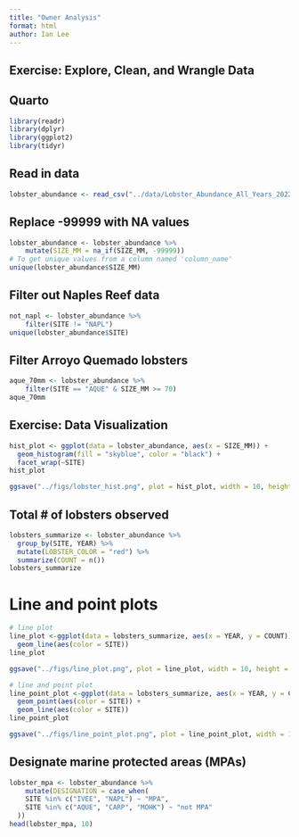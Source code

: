```yaml
---
title: "Owner Analysis"
format: html
author: Ian Lee
---
```


## Exercise: Explore, Clean, and Wrangle Data

## Quarto

```r
library(readr)
library(dplyr)
library(ggplot2)
library(tidyr)
```

## Read in data
```r
lobster_abundance <- read_csv("../data/Lobster_Abundance_All_Years_20220829.csv")
```

## Replace -99999 with NA values
```r
lobster_abundance <- lobster_abundance %>% 
    mutate(SIZE_MM = na_if(SIZE_MM, -99999))
# To get unique values from a column named 'column_name'
unique(lobster_abundance$SIZE_MM)
```

## Filter out Naples Reef data
```r
not_napl <- lobster_abundance %>% 
    filter(SITE != "NAPL")
unique(lobster_abundance$SITE)
```

## Filter Arroyo Quemado lobsters
```r
aque_70mm <- lobster_abundance %>% 
    filter(SITE == "AQUE" & SIZE_MM >= 70)
aque_70mm
```

## Exercise: Data Visualization
```r
hist_plot <- ggplot(data = lobster_abundance, aes(x = SIZE_MM)) +
  geom_histogram(fill = "skyblue", color = "black") +
  facet_wrap(~SITE)
hist_plot

ggsave("../figs/lobster_hist.png", plot = hist_plot, width = 10, height = 6)
```

## Total # of lobsters observed
```r
lobsters_summarize <- lobster_abundance %>% 
  group_by(SITE, YEAR) %>%
  mutate(LOBSTER_COLOR = "red") %>% 
  summarize(COUNT = n())
lobsters_summarize
```

# Line and point plots
```r
# line plot
line_plot <-ggplot(data = lobsters_summarize, aes(x = YEAR, y = COUNT)) +
  geom_line(aes(color = SITE)) 
line_plot

ggsave("../figs/line_plot.png", plot = line_plot, width = 10, height = 6)

# line and point plot
line_point_plot <-ggplot(data = lobsters_summarize, aes(x = YEAR, y = COUNT)) +
  geom_point(aes(color = SITE)) +
  geom_line(aes(color = SITE)) 
line_point_plot

ggsave("../figs/line_point_plot.png", plot = line_point_plot, width = 10, height = 6)
```

## Designate marine protected areas (MPAs)
```r
lobster_mpa <- lobster_abundance %>% 
    mutate(DESIGNATION = case_when(
    SITE %in% c("IVEE", "NAPL") ~ "MPA",
    SITE %in% c("AQUE", "CARP", "MOHK") ~ "not MPA"
  ))
head(lobster_mpa, 10)
```

